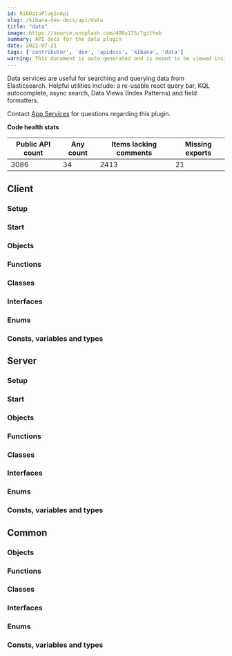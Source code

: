 ```yaml
---
id: kibDataPluginApi
slug: /kibana-dev-docs/api/data
title: "data"
image: https://source.unsplash.com/400x175/?github
summary: API docs for the data plugin
date: 2022-07-21
tags: ['contributor', 'dev', 'apidocs', 'kibana', 'data']
warning: This document is auto-generated and is meant to be viewed inside our experimental, new docs system. Reach out in #docs-engineering for more info.
---
```


Data services are useful for searching and querying data from Elasticsearch. Helpful utilities include: a re-usable react query bar, KQL autocomplete, async search, Data Views (Index Patterns) and field formatters.

Contact [App Services](https://github.com/orgs/elastic/teams/kibana-app-services) for questions regarding this plugin.

**Code health stats**

| Public API count  | Any count | Items lacking comments | Missing exports |
|-------------------|-----------|------------------------|-----------------|
| 3086 | 34 | 2413 | 21 |

## Client

### Setup
<DocDefinitionList data={[dataObj.client.setup]}/>

### Start
<DocDefinitionList data={[dataObj.client.start]}/>

### Objects
<DocDefinitionList data={dataObj.client.objects}/>

### Functions
<DocDefinitionList data={dataObj.client.functions}/>

### Classes
<DocDefinitionList data={dataObj.client.classes}/>

### Interfaces
<DocDefinitionList data={dataObj.client.interfaces}/>

### Enums
<DocDefinitionList data={dataObj.client.enums}/>

### Consts, variables and types
<DocDefinitionList data={dataObj.client.misc}/>

## Server

### Setup
<DocDefinitionList data={[dataObj.server.setup]}/>

### Start
<DocDefinitionList data={[dataObj.server.start]}/>

### Objects
<DocDefinitionList data={dataObj.server.objects}/>

### Functions
<DocDefinitionList data={dataObj.server.functions}/>

### Classes
<DocDefinitionList data={dataObj.server.classes}/>

### Interfaces
<DocDefinitionList data={dataObj.server.interfaces}/>

### Enums
<DocDefinitionList data={dataObj.server.enums}/>

### Consts, variables and types
<DocDefinitionList data={dataObj.server.misc}/>

## Common

### Objects
<DocDefinitionList data={dataObj.common.objects}/>

### Functions
<DocDefinitionList data={dataObj.common.functions}/>

### Classes
<DocDefinitionList data={dataObj.common.classes}/>

### Interfaces
<DocDefinitionList data={dataObj.common.interfaces}/>

### Enums
<DocDefinitionList data={dataObj.common.enums}/>

### Consts, variables and types
<DocDefinitionList data={dataObj.common.misc}/>

